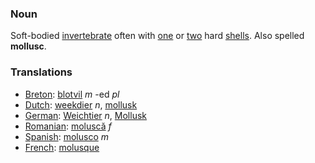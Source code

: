 ===Noun===

Soft-bodied [[invertebrate]] often with [[one]] or [[two]] hard [[shell]]s. Also spelled '''mollusc'''.  

===Translations===  
*[[Breton]]: [[blotvil]] ''m'' -ed ''pl''
*[[Dutch]]: [[weekdier]] ''n'', [[mollusk]]  
*[[German]]: [[Weichtier]] ''n'', [[Mollusk]]
*[[Romanian]]: [[moluscă]] ''f''
*[[Spanish]]: [[molusco]] ''m''
*[[French]]: [[molusque]]